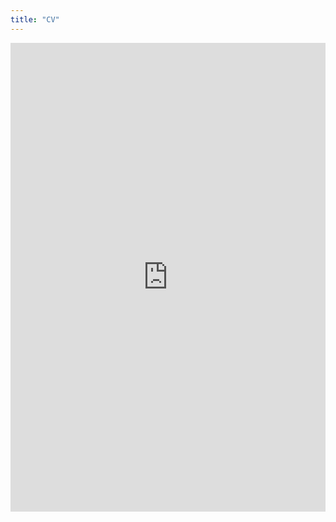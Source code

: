```yaml
---
title: "CV"
---
```


<!-- <iframe src="https://docs.google.com/document/d/1MnWdrjw8EUC4G6IcJO_Rtm3Hc0NM-tygEM7NLOe2c2s/preview" width="100%" height="800px"></iframe> -->

<div style="position: relative; padding-bottom: 129.41%; background-color: #E6EED2;">
  <iframe 
    src="https://docs.google.com/document/d/1MnWdrjw8EUC4G6IcJO_Rtm3Hc0NM-tygEM7NLOe2c2s/preview" 
    style="position: absolute; top: 0; left: 0; width: 100%; height: 750px; border: none; background-color: #E6EED2;" 
    allowfullscreen>
  </iframe>
</div>